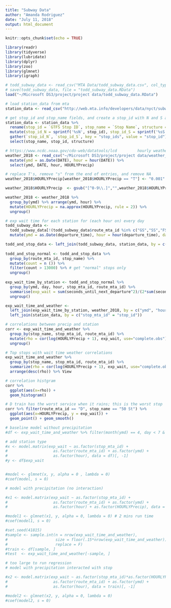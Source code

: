 ```yaml
---
title: "Subway Data"
author: "Amanda Rodriguez"
date: "July 11, 2018"
output: html_document
---
```


```r
knitr::opts_chunk$set(echo = TRUE)
```
```r
library(readr)
library(tidyverse)
library(lubridate)
library(dplyr)
library(zoo)
library(glmnet)
library(igraph)

# todd_subway_data <- read_csv("MTA Data/todd_subway_data.csv", col_types = cols(route_mta_id = col_factor(levels = NULL)))
# save(todd_subway_data, file = "todd_subway_data.RData")
load("~/Microsoft DS3/project/project data/todd_subway_data.RData")
```

```r
# load station_data from mta
station_data <- read_csv("http://web.mta.info/developers/data/nyct/subway/Stations.csv")

# get stop_id and stop_name fields, and create a stop_id with N and S appended
station_data <- station_data %>% 
  rename(stop_id = `GTFS Stop ID`, stop_name = `Stop Name`, structure = `Structure`) %>%
  mutate(stop_id_N = sprintf('%sN', stop_id), stop_id_S = sprintf('%sS', stop_id)) %>%
  gather(`stop_id_N`, `stop_id_S`, key = "stop_ids", value = "stop_id") %>%
  select(stop_name, stop_id, structure)

# https://www.ncdc.noaa.gov/cdo-web/datatools/lcd         hourly weather data
weather_2018 <- read_csv("~/Microsoft DS3/project/project data/weather_2018.csv") %>% 
  mutate(ymd = as.Date(DATE), hour = hour(DATE)) %>%
  select(ymd, DATE, hour, HOURLYPrecip)

# replace T's, remove "s" from the end of entries, and remove NA
weather_2018$HOURLYPrecip[weather_2018$HOURLYPrecip == "T"] <- "0.001" # T = trace amounts(drizzling)

weather_2018$HOURLYPrecip  <- gsub("[^0-9\\.]","",weather_2018$HOURLYPrecip) # s = suspected precip

weather_2018 <- weather_2018 %>% 
  group_by(ymd) %>% arrange(ymd, hour) %>% 
  mutate(HOURLYPrecip = na.approx(HOURLYPrecip, rule = 2)) %>%
  ungroup()

```

```r
# exp wait time for each station for (each hour on) every day
todd_subway_data <- 
  todd_subway_data[!(todd_subway_data$route_mta_id %in% c("GS","SS","FS","H","SI")), ] %>% # remove SI and shuttle trains
  mutate(ymd = as.Date(departure_time), hour = hour(departure_time), day = wday(departure_time))

todd_and_stop_data <- left_join(todd_subway_data, station_data, by = c("stop_mta_id" = "stop_id"))
  
todd_and_stop_normal <- todd_and_stop_data %>% 
  group_by(route_mta_id, stop_name) %>% 
  mutate(count = n ()) %>% 
  filter(count > 13000) %>% # get "normal" stops only
  ungroup() 
 
exp_wait_time_by_station <- todd_and_stop_normal %>% 
  group_by(ymd, day, hour, stop_mta_id, route_mta_id) %>% 
  summarise(exp_wait = sum(seconds_until_next_departure^2)/(2*sum(seconds_until_next_departure))) %>%
  ungroup()

exp_wait_time_and_weather <- 
  left_join(exp_wait_time_by_station, weather_2018, by = c("ymd", "hour")) %>%
  left_join(station_data, by = c("stop_mta_id" = "stop_id"))

```

```r
# correlations between precip and station
corr <- exp_wait_time_and_weather %>% 
  group_by(stop_name, stop_mta_id, route_mta_id) %>%
  mutate(rho = cor(log(HOURLYPrecip + 1), exp_wait, use="complete.obs")) %>%
  ungroup()

# Top stops with wait time weather correlations
exp_wait_time_and_weather %>% 
  group_by(stop_name, stop_mta_id, route_mta_id) %>%
  summarize(rho = cor(log(HOURLYPrecip + 1), exp_wait, use="complete.obs")) %>% 
  arrange(desc(rho)) %>% View

# correlation histgram 
corr %>%
  ggplot(aes(x=rho)) +
  geom_histogram()

# D train has the worst service when it rains; this is the worst stop
corr %>% filter(route_mta_id == "D", stop_name == "50 St") %>%
  ggplot(aes(x=HOURLYPrecip, y = exp_wait)) +
  geom_point() + geom_smooth()
```

```r
# baseline model without precipitation 
#df <- exp_wait_time_and_weather %>% filter(month(ymd) == 4, day < 7 & day > 1, hour < 20 & hour > 6) %>% select(stop_mta_id, route_mta_id, ymd, hour, exp_wait, HOURLYPrecip)

# add station type
#x <- model.matrix(exp_wait ~ as.factor(stop_mta_id) + 
#                    as.factor(route_mta_id) + as.factor(ymd) + 
#                    as.factor(hour), data = df)[, -1]
#y <- df$exp_wait


#model <- glmnet(x, y, alpha = 0 , lambda = 0)
#coef(model, s = 0)
```

```r
# model with precipitation (no interaction)

#x1 <- model.matrix(exp_wait ~ as.factor(stop_mta_id) + 
#                    as.factor(route_mta_id) + as.factor(ymd) + 
#                    as.factor(hour) + as.factor(HOURLYPrecip), data = df)[, -1]

#model1 <- glmnet(x1, y, alpha = 0, lambda = 0) # 2 mins run time
#coef(model1, s = 0)
```

```r
#set.seed(41815)
#sample <- sample.int(n = nrow(exp_wait_time_and_weather), 
#                     size = floor(.15*nrow(exp_wait_time_and_weather)), 
#                     replace = F)
#train <- df[sample, ]
#test  <- exp_wait_time_and_weather[-sample, ]

# too large to run regression
# model with precipitation interacted with stop

#x2 <- model.matrix(exp_wait ~ as.factor(stop_mta_id)*as.factor(HOURLYPrecip) + 
#                    as.factor(route_mta_id) + as.factor(ymd) + 
#                    as.factor(hour), data = train)[, -1]

#model2 <- glmnet(x2, y, alpha = 0, lambda = 0)
#coef(model2, s = 0)
```